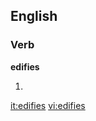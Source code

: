 ==English==

===Verb===
'''edifies'''

# {{third-person singular of|[[edify]]}}

[[it:edifies]]
[[vi:edifies]]